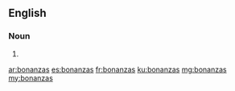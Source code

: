 ==English==

===Noun===
{{head|en|plural}}

# {{plural of|bonanza|lang=en}}

[[ar:bonanzas]]
[[es:bonanzas]]
[[fr:bonanzas]]
[[ku:bonanzas]]
[[mg:bonanzas]]
[[my:bonanzas]]